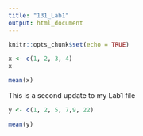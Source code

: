 ```yaml
---
title: "131_Lab1"
output: html_document
---
```


```r
knitr::opts_chunk$set(echo = TRUE)
```

```r
x <- c(1, 2, 3, 4)
x

mean(x)
```

This is a second update to my Lab1 file

```r
y <- c(1, 2, 5, 7,9, 22)

mean(y)

```

